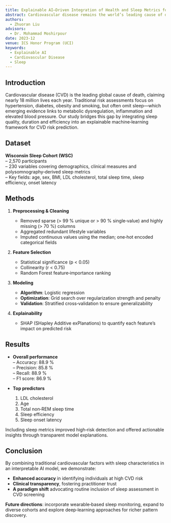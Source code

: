 ```yaml
---
title: Explainable AI–Driven Integration of Health and Sleep Metrics for Enhanced Cardiovascular Risk Prediction
abstract: Cardiovascular disease remains the world’s leading cause of death, yet routine risk assessments typically emphasize cholesterol and blood pressure while overlooking sleep. We present an explainable machine‑learning framework that jointly evaluates traditional health metrics and sleep characteristics—quality, duration and efficiency—using rigorous feature‑selection to surface their relative importance. By exposing model decisions in human‑readable form, clinicians can see how sleep parameters influence predicted CVD risk. In our experiments, adding sleep data boosted the model’s ability to identify high‑risk cases, suggesting that standard screening should expand to include sleep evaluation. This transparent AI approach not only improves predictive accuracy but also builds clinical trust, laying the groundwork for earlier interventions that could materially reduce cardiovascular mortality.
authors:
  - Zhuoran Liu
advisors:
  - Dr. Mohammad Moshirpour
date: 2023-12
venue: ICS Honor Program (UCI)
keywords:
  - Explainable AI
  - Cardiovascular Disease
  - Sleep
---
```


## Introduction

Cardiovascular disease (CVD) is the leading global cause of death, claiming nearly 18 million lives each year. Traditional risk assessments focus on hypertension, diabetes, obesity and smoking, but often omit sleep—which emerging evidence links to metabolic dysregulation, inflammation and elevated blood pressure. Our study bridges this gap by integrating sleep quality, duration and efficiency into an explainable machine‑learning framework for CVD risk prediction.

## Dataset

**Wisconsin Sleep Cohort (WSC)**  
– 2,570 participants  
– 230 variables covering demographics, clinical measures and polysomnography‑derived sleep metrics  
– Key fields: age, sex, BMI, LDL cholesterol, total sleep time, sleep efficiency, onset latency

## Methods

1. **Preprocessing & Cleaning**  
   - Removed sparse (> 99 % unique or > 90 % single‑value) and highly missing (> 70 %) columns  
   - Aggregated redundant lifestyle variables  
   - Imputed continuous values using the median; one‑hot encoded categorical fields

2. **Feature Selection**  
   - Statistical significance (p \< 0.05)  
   - Collinearity (r \< 0.75)  
   - Random Forest feature‑importance ranking

3. **Modeling**  
   - **Algorithm**: Logistic regression  
   - **Optimization**: Grid search over regularization strength and penalty  
   - **Validation**: Stratified cross‑validation to ensure generalizability

4. **Explainability**  
   - SHAP (SHapley Additive exPlanations) to quantify each feature’s impact on predicted risk

## Results

- **Overall performance**  
  – Accuracy: 88.9 %  
  – Precision: 85.8 %  
  – Recall: 88.9 %  
  – F1 score: 86.9 %  

- **Top predictors**  
  1. LDL cholesterol  
  2. Age  
  3. Total non‑REM sleep time  
  4. Sleep efficiency  
  5. Sleep onset latency  

Including sleep metrics improved high‑risk detection and offered actionable insights through transparent model explanations.

## Conclusion

By combining traditional cardiovascular factors with sleep characteristics in an interpretable AI model, we demonstrate:

- **Enhanced accuracy** in identifying individuals at high CVD risk  
- **Clinical transparency**, fostering practitioner trust  
- **A paradigm shift** advocating routine inclusion of sleep assessment in CVD screening  

**Future directions**: incorporate wearable‑based sleep monitoring, expand to diverse cohorts and explore deep‑learning approaches for richer pattern discovery.  

